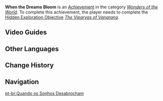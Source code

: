 {{Achievement Infobox
|title        = 
|id           = 81246
|order id     = 1232
|category     = Wonders of the World
|description  = Have the Viparyas bloom throughout the Aranara nursery.
|requirements = Complete ''[[The Viparyas of Vanarana]]''.
|primogems    = 5
|tracking     = 
|topic        = 
|hidden       = 1
|type         = Exploration
}}
'''When the Dreams Bloom''' is an [[Achievement]] in the category ''[[Wonders of the World]]''. To complete this achievement, the player needs to complete the [[Hidden Exploration Objective]] ''[[The Viparyas of Vanarana]]''.
<!--
==Gameplay Notes==

==Trivia==

==Video Guides==
{{EVT
|video1   = 
|caption1 = 
}}
-->
==Video Guides==
{{EVT
|video1   = https://youtu.be/wVWBkQ30bKQ
|caption1 = Hidden Achievement: When the Dreams Bloom
}}
==Other Languages==
{{Other Languages
|en      = When the Dreams Bloom
|zhs     = 梦想开花时
|zhs_rm  = Mèngxiǎng Kāihuā Shí
|zht     = 夢想開花時
|zht_rm  = Mèngxiǎng Kāihuā Shí
|zh_tl   = 
|ja      = 夢が開花せし時
|ja_rm   = Yume ga Kaika Seshi Toki
|ja_tl   = 
|ko      = 꿈이 피어날 때
|ko_rm   = Kkumi Pieonal Ttae
|ko_tl   = When the Dreams Bloom
|es      = Sueños que florecen
|es_tl   = 
|fr      = Quand les rêves fleurissent
|fr_tl   = When the Dreams Bloom
|ru      = Когда расцветают мечты
|ru_tl   = When the Dreams Bloom
|th      = เมื่อยามฝันผลิบาน
|th_rm   = 
|th_tl   = 
|vi      = Khi Giấc Mơ Nở Hoa
|vi_tl   = 
|de      = Wenn Träume blühen
|de_tl   = When Dreams Bloom
|id      = Saat Mimpi Akhirnya Berbunga
|id_tl   = When the Dream Finally Bloom
|pt      = Quando os Sonhos Desabrocham
|pt_tl   = 
|tr      = Hayaller Çiçek Açarken
|tr_tl   = 
|it      = Sogni che sbocciano
|it_tl   = 
}}

==Change History==
{{Change History|3.0}}
<!--
==References==
{{Reflist}}
-->
==Navigation==
{{Achievement Navbox}}

[[pt-br:Quando os Sonhos Desabrocham]]